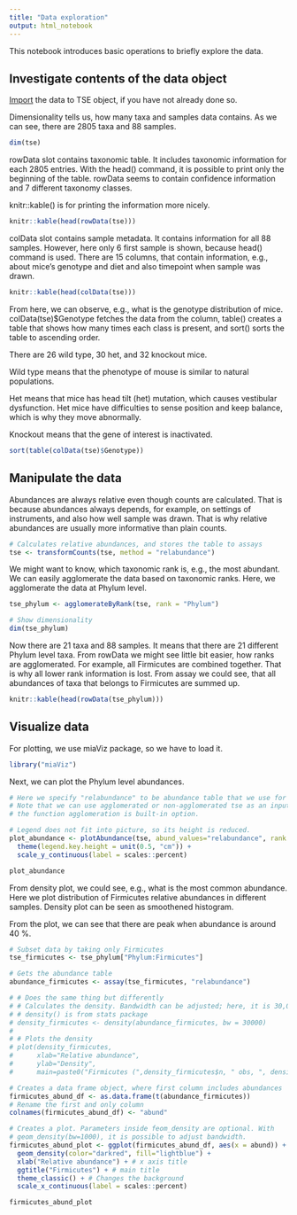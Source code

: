 ```yaml
---
title: "Data exploration"
output: html_notebook
---
```


This notebook introduces basic operations to briefly explore the data. 

## Investigate contents of the data object
[Import](import.Rmd) the data to TSE object, if you have not already done so.

Dimensionality tells us, how many taxa and samples data contains. As we can see, 
there are 2805 taxa and 88 samples.

```r
dim(tse)
```

rowData slot contains taxonomic table. It includes taxonomic information
for each 2805 entries. With the head() command, it is possible to print only 
the beginning of the table. rowData seems to contain confidence information and
7 different taxonomy classes.

knitr::kable() is for printing the information more nicely.

```r
knitr::kable(head(rowData(tse)))
```

colData slot contains sample metadata. It contains information for all 88 samples.
However, here only 6 first sample is shown, because head() command is used. There
are 15 columns, that contain information, e.g., about mice's genotype and diet 
and also timepoint when sample was drawn.

```r
knitr::kable(head(colData(tse)))
```

From here, we can observe, e.g., what is the genotype distribution of mice.
colData(tse)$Genotype fetches the data from the column, table() creates a table
that shows how many times each class is present, and sort() sorts the table to 
ascending order.

There are 26 wild type, 30 het, and 32 knockout mice. 

Wild type means that the phenotype of mouse is similar to natural populations. 

Het means that mice has head tilt (het) mutation, which causes vestibular 
dysfunction. Het mice have difficulties to sense position and keep balance, 
which is why they move abnormally. 

Knockout means that the gene of interest is inactivated.

```r
sort(table(colData(tse)$Genotype))
```

## Manipulate the data

Abundances are always relative even though counts are calculated. That is because 
abundances always depends, for example, on settings of instruments, and also
how well sample was drawn. That is why relative abundances are usually more informative
than plain counts.
```r

# Calculates relative abundances, and stores the table to assays
tse <- transformCounts(tse, method = "relabundance")

```

We might want to know, which taxonomic rank is, e.g., the most abundant. We can 
easily agglomerate the data based on taxonomic ranks. Here, we agglomerate 
the data at Phylum level. 

```r
tse_phylum <- agglomerateByRank(tse, rank = "Phylum")

# Show dimensionality
dim(tse_phylum)
```

Now there are 21 taxa and 88 samples. It means that there are 21 different Phylum
level taxa. From rowData we might see little bit easier, how ranks are agglomerated. 
For example, all Firmicutes are combined together. That is why all lower rank 
information is lost. From assay we could see, that all abundances of taxa that 
belongs to Firmicutes are summed up.

```r
knitr::kable(head(rowData(tse_phylum)))
```

## Visualize data
For plotting, we use miaViz package, so we have to load it.

```r
library("miaViz")
```

Next, we can plot the Phylum level abundances. 

```r
# Here we specify "relabundance" to be abundance table that we use for plotting.
# Note that we can use agglomerated or non-agglomerated tse as an input, because
# the function agglomeration is built-in option. 

# Legend does not fit into picture, so its height is reduced.
plot_abundance <- plotAbundance(tse, abund_values="relabundance", rank = "Phylum") +
  theme(legend.key.height = unit(0.5, "cm")) +
  scale_y_continuous(label = scales::percent)

plot_abundance 
```

From density plot, we could see, e.g., what is the most common abundance.
Here we plot distribution of Firmicutes relative abundances in different samples. 
Density plot can be seen as smoothened histogram.

From the plot, we can see that there are peak when abundance is around 40 %.

```r

# Subset data by taking only Firmicutes
tse_firmicutes <- tse_phylum["Phylum:Firmicutes"]

# Gets the abundance table
abundance_firmicutes <- assay(tse_firmicutes, "relabundance")

# # Does the same thing but differently
# # Calculates the density. Bandwidth can be adjusted; here, it is 30,000.
# # density() is from stats package
# density_firmicutes <- density(abundance_firmicutes, bw = 30000)
# 
# # Plots the density
# plot(density_firmicutes, 
#      xlab="Relative abundance",
#      ylab="Density",
#      main=paste0("Firmicutes (",density_firmicutes$n, " obs, ", density_firmicutes$bw, " bw)"))

# Creates a data frame object, where first column includes abundances
firmicutes_abund_df <- as.data.frame(t(abundance_firmicutes))
# Rename the first and only column
colnames(firmicutes_abund_df) <- "abund"

# Creates a plot. Parameters inside feom_density are optional. With 
# geom_density(bw=1000), it is possible to adjust bandwidth.
firmicutes_abund_plot <- ggplot(firmicutes_abund_df, aes(x = abund)) + 
  geom_density(color="darkred", fill="lightblue") + 
  xlab("Relative abundance") + # x axis title
  ggtitle("Firmicutes") + # main title
  theme_classic() + # Changes the background
  scale_x_continuous(label = scales::percent)

firmicutes_abund_plot

```